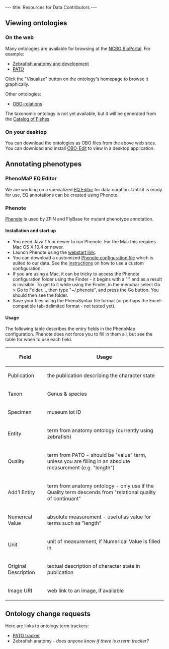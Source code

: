 ---
title: Resources for Data Contributors
---

==Viewing ontologies==

===On the web===

Many ontologies are available for browsing at the [http://www.bioontology.org/ncbo/faces/index.xhtml NCBO BioPortal].  For example:
* [http://www.bioontology.org/ncbo/faces/pages/ontology_details.xhtml?ontology_display_name=Zebrafish%20anatomy%20and%20development Zebrafish anatomy and development]
* [http://www.bioontology.org/ncbo/faces/pages/ontology_details.xhtml?ontology_display_name=PATO PATO]
Click the "Visualize" button on the ontology's homepage to browse it graphically.

Other ontologies:
* [http://www.obofoundry.org/ro/ OBO-relations]

The taxonomic ontology is not yet available, but it will be generated from the [http://www.calacademy.org/RESEARCH/ichthyology/catalog/fishcatsearch.html Catalog of Fishes].

===On your desktop===

You can download the ontologies as OBO files from the above web sites.  You can download and install [http://oboedit.org/ OBO-Edit] to view in a desktop application.

==Annotating phenotypes==

===PhenoMaP EQ Editor===

We are working on a specialized [[EQ Editor]] for data curation.  Until it is ready for use, EQ annotations can be created using Phenote.

===Phenote===

[http://www.phenote.org/ Phenote] is used by ZFIN and FlyBase for mutant phenotype annotation.

====Installation and start up====

* You need Java 1.5 or newer to run Phenote.  For the Mac this requires Mac OS X 10.4 or newer.
* Launch Phenote using the [http://www.phenote.org/phenote/latest/phenote.jnlp webstart link].
* You can download a customized [[Media:phenomap.cfg.zip|Phenote configuration file]] which is suited to our data.  See the [http://www.phenote.org/content/howtos/customize.shtml instructions] on how to use a custom configuration.
* If you are using a Mac, it can be tricky to access the Phenote configuration folder using the Finder - it begins with a "." and as a result is invisible.  To get to it while using the Finder, in the menubar select Go > Go to Folder..., then type "~/.phenote", and press the Go button.  You should then see the folder.
* Save your files using the PhenoSyntax file format (or perhaps the Excel-compatible tab-delimited format - not tested yet).

====Usage====

The following table describes the entry fields in the PhenoMap configuration.  Phenote does not force you to fill in them all, but see the table for when to use each field.

{| border="1" cellspacing="0" cellpadding="3"
! Field
! Usage
|-
| Publication || the publication describing the character state
|-
| Taxon || Genus & species
|-
| Specimen || museum lot ID
|-
| Entity || term from anatomy ontology (currently using zebrafish)
|-
| Quality || term from PATO - should be "value" term, unless you are filling in an absolute measurement (e.g. "length")
|-
| Add'l Entity || term from anatomy ontology - only use if the Quality term descends from "relational quality of continuant"
|-
| Numerical Value || absolute measurement - useful as value for terms such as "length"
|-
| Unit || unit of measurement, if Numerical Value is filled in
|-
| Original Description || textual description of character state in publication
|-
| Image URI || web link to an image, if available
|}

==Ontology change requests==

Here are links to ontology term trackers:
* [http://sourceforge.net/tracker/?group_id=76834&atid=595654 PATO tracker]
* Zebrafish anatomy - ''does anyone know if there is a term tracker?''